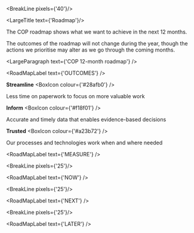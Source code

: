 
<div className="govuk-width-container main-height">

<BreakLine pixels={'40'}/>

<div className="grid-row">

<div className="column-one-quarter">

<SubNavigation navItems={navItems}/>

</div>

<div className="column-five-eighths">

<LargeTitle text={'Roadmap'}/>

The COP roadmap shows what we want to achieve in the next 12 months.

The outcomes of the roadmap will not change during the year, though the actions we prioritise may alter as we go through the coming months.

<LargeParagraph text={'COP 12-month roadmap'} />

<RoadMapLabel text={'OUTCOMES'} />

<div class="roadmap-desktop">

<div class="grid-row">

<div class="govuk-grid-column-one-third">

**Streamline** <BoxIcon colour={'#28afb0'} />

Less time on paperwork to focus on more valuable work

</div>


<div class="govuk-grid-column-one-third">

**Inform** <BoxIcon colour={'#f18f01'} />

Accurate and timely data that enables evidence-based decisions

</div>


<div class="govuk-grid-column-one-third">

**Trusted** <BoxIcon colour={'#a23b72'} />

Our processes and technologies work when and where needed

</div>

</div>

<RoadMapLabel text={'MEASURE'} />

<div class="grid-row">
<div class="govuk-grid-column-one-third">
<RoadMapBlockContainer content={['# of forms submitted', 'Daily and monthly users', '% of users on mobile', '# of referrals ']} bannerColour={'#28afb0'} />
</div>


<div class="govuk-grid-column-one-third">
<RoadMapBlockContainer content={['# of events to Hub', 'Speed of event to HUB', '# reports held in databricks', '# analysts using data']} bannerColour={'#f18f01'} />
</div>


<div class="govuk-grid-column-one-third">
<RoadMapBlockContainer content={['Availability', '# grey IT systems removed', 'Licence cost savings', 'Resilience']} bannerColour={'#a23b72'} />
</div>

</div>

<BreakLine pixels={'25'}/>

<RoadMapLabel text={'NOW'} />

<div class="grid-row">
<div class="govuk-grid-column-one-third">
<RoadMapBlockContainer content={['Intel Referral', 'Events at the border', 'Intel workflow', 'sGMR', 'Firmstep Migration*']} bannerColour={'#28afb0'} />
</div>


<div class="govuk-grid-column-one-third">
<RoadMapBlockContainer content={['BI Integration', 'Intel reporting', 'Intel', 'Op Harku']} bannerColour={'#f18f01'} />
</div>


<div class="govuk-grid-column-one-third">
<RoadMapBlockContainer content={['Image Capture (Smartphone)', 'Workflow collaboration Tool (Cawemo)', 'Uptime', 'Resilience', 'Secure, Run, Continuous Improve']} bannerColour={'#a23b72'} />
</div>

</div>

<BreakLine pixels={'25'}/>

<RoadMapLabel text={'NEXT'} />

<div class="grid-row">
<div class="govuk-grid-column-one-third">
<RoadMapBlockContainer content={['NCC Task Management', 'Capacity Planning (OAR)', 'RefDataV2', 'Integrity Checks', 'Cerberus Task Management*']} bannerColour={'#28afb0'} />
</div>


<div class="govuk-grid-column-one-third">
<RoadMapBlockContainer content={['Shift Debrief', 'Sit Rep View', 'Mandatory Declarations Viewer', 'Embedded BI dashboards in COP']} bannerColour={'#f18f01'} />
</div>


<div class="govuk-grid-column-one-third">
<RoadMapBlockContainer content={['eDcoument read & verify', 'Workflow Engine Upgrade 7.13', 'Optimise Tool', 'User Documentation V2', 'Secure, Run, Continuous Improve']} bannerColour={'#a23b72'} />
</div>

</div>

<BreakLine pixels={'25'}/>

<RoadMapLabel text={'LATER'} />

<div class="grid-row">
<div class="govuk-grid-column-one-third">
<RoadMapBlockContainer content={['Record Refusal for entry (IS81)', 'OAR Enhance', 'Man DecV2', 'Ops Planning Tools']} bannerColour={'#28afb0'} />
</div>


<div class="govuk-grid-column-one-third">
<RoadMapBlockContainer content={['Service Perf Dashboard', 'Ops Dashboard', 'Intel Dashboard']} bannerColour={'#f18f01'} />
</div>


<div class="govuk-grid-column-one-third">
<RoadMapBlockContainer content={['Fingerprint capture', 'Workflow Engine Upgrade 7.14', 'Release Comms', 'Secure, Run, Continuous Improve']} bannerColour={'#a23b72'} />
</div>

</div>
</div>

<div class="roadmap-mobile">
<div class="govuk-grid-column-full">

<Accordion content={roadmapItems}/>



</div>

</div>
</div>
</div>
</div>